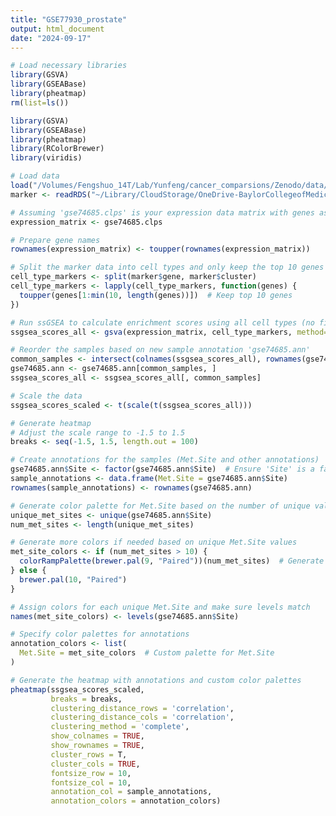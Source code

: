 ```yaml
---
title: "GSE77930_prostate"
output: html_document
date: "2024-09-17"
---
```



```r
# Load necessary libraries
library(GSVA)
library(GSEABase)
library(pheatmap)
rm(list=ls())
```


```r
library(GSVA)
library(GSEABase)
library(pheatmap)
library(RColorBrewer)
library(viridis)

# Load data
load("/Volumes/Fengshuo_14T/Lab/Yunfeng/cancer_comparsions/Zenodo/data/Bulk_Microarray_Data(published)/PMID-26667932.RData")
marker <- readRDS("~/Library/CloudStorage/OneDrive-BaylorCollegeofMedicine/Human_Bone_Mets_Comparsion_scRNA/Additional human metastasis datasets/data/markers_from_scRNA.rds")

# Assuming 'gse74685.clps' is your expression data matrix with genes as rows and samples as columns
expression_matrix <- gse74685.clps

# Prepare gene names
rownames(expression_matrix) <- toupper(rownames(expression_matrix))

# Split the marker data into cell types and only keep the top 10 genes per cell type
cell_type_markers <- split(marker$gene, marker$cluster)
cell_type_markers <- lapply(cell_type_markers, function(genes) {
  toupper(genes[1:min(10, length(genes))])  # Keep top 10 genes
})

# Run ssGSEA to calculate enrichment scores using all cell types (no filtering)
ssgsea_scores_all <- gsva(expression_matrix, cell_type_markers, method='ssgsea', ssgsea.norm=TRUE)

# Reorder the samples based on new sample annotation 'gse74685.ann'
common_samples <- intersect(colnames(ssgsea_scores_all), rownames(gse74685.ann))
gse74685.ann <- gse74685.ann[common_samples, ]
ssgsea_scores_all <- ssgsea_scores_all[, common_samples]

# Scale the data
ssgsea_scores_scaled <- t(scale(t(ssgsea_scores_all)))

# Generate heatmap
# Adjust the scale range to -1.5 to 1.5
breaks <- seq(-1.5, 1.5, length.out = 100)

# Create annotations for the samples (Met.Site and other annotations)
gse74685.ann$Site <- factor(gse74685.ann$Site)  # Ensure 'Site' is a factor
sample_annotations <- data.frame(Met.Site = gse74685.ann$Site)
rownames(sample_annotations) <- rownames(gse74685.ann)

# Generate color palette for Met.Site based on the number of unique values
unique_met_sites <- unique(gse74685.ann$Site)
num_met_sites <- length(unique_met_sites)

# Generate more colors if needed based on unique Met.Site values
met_site_colors <- if (num_met_sites > 10) {
  colorRampPalette(brewer.pal(9, "Paired"))(num_met_sites)  # Generate more colors if needed
} else {
  brewer.pal(10, "Paired")
}

# Assign colors for each unique Met.Site and make sure levels match
names(met_site_colors) <- levels(gse74685.ann$Site)

# Specify color palettes for annotations
annotation_colors <- list(
  Met.Site = met_site_colors  # Custom palette for Met.Site
)

# Generate the heatmap with annotations and custom color palettes
pheatmap(ssgsea_scores_scaled,
         breaks = breaks,
         clustering_distance_rows = 'correlation',
         clustering_distance_cols = 'correlation',
         clustering_method = 'complete',
         show_colnames = TRUE,
         show_rownames = TRUE,
         cluster_rows = T,
         cluster_cols = TRUE,
         fontsize_row = 10,
         fontsize_col = 10,
         annotation_col = sample_annotations,
         annotation_colors = annotation_colors)

```